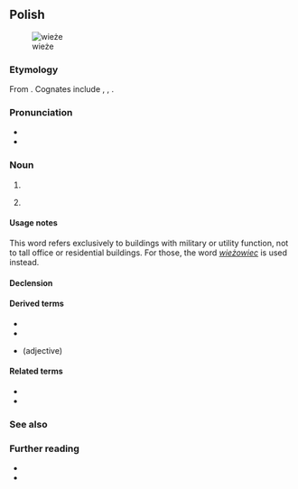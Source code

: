 {{also|wieżą|więżą}}
==Polish==
{{wp|lang=pl}}
[[Image:Turm (Schach).jpg|thumb|wieże]]

===Etymology===
From {{inh|pl|sla-pro|*věža}}. Cognates include {{cog|sl|veža||hallway}}, {{cog|ru|вежа||caravan; tower}}, {{cog|sk|veža||tower}}.

===Pronunciation===
* {{pl-IPA}}
* {{audio|pl|Pl-wieża.ogg|audio}}

===Noun===
{{pl-noun|f|dim=wieżyczka}}

# {{l|en|tower}}
# {{lb|pl|chess}} {{l|en|rook}}

====Usage notes====
This word refers exclusively to buildings with military or utility function, not to tall office or residential buildings. For those, the word ''[[wieżowiec]]'' is used instead.

====Declension====
{{pl-decl-noun-f}}

====Derived terms====
* {{l|pl|wieża Babel}}
* {{l|pl|wieża z kości słoniowej}}
* {{l|pl|wieżowy}} (adjective)

====Related terms====
* {{l|pl|wieżówka}}
* {{l|pl|wieżowiec}}

===See also===
{{table:chess pieces/pl}}

===Further reading===
* {{R:pl:WSJP}}
* {{R:PWN}}

{{c|pl|Buildings}}